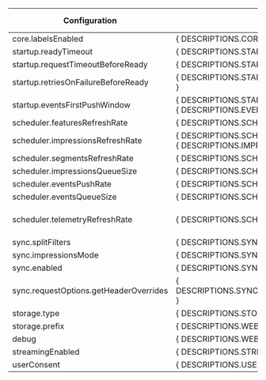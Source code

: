 
| **Configuration** | **Description** | **Default value** |
| --- | --- | --- |
| core.labelsEnabled                     | { DESCRIPTIONS.CORE_LABELS_DISABLED()                                                          } |                `true` |
| startup.readyTimeout                   | { DESCRIPTIONS.STARTUP_READY_TIMEOUT()                                                         } |                    10 |
| startup.requestTimeoutBeforeReady      | { DESCRIPTIONS.STARTUP_REQUEST_TIMEOUT_BEFORE_READY()                                          } |                     5 |
| startup.retriesOnFailureBeforeReady    | { DESCRIPTIONS.STARTUP_RETRIES_ON_FAILURES_BEFORE_READY()                                      } |                     1 |
| startup.eventsFirstPushWindow          | { DESCRIPTIONS.STARTUP_EVENTS_FIRST_PUSH_WINDOW()   } <br /> { DESCRIPTIONS.EVENTS_INFO_RUM()  } |                    10 |
| scheduler.featuresRefreshRate          | { DESCRIPTIONS.SCHEDULER_FEATURES_REFRESH_RATE()                                               } |                    60 |
| scheduler.impressionsRefreshRate       | { DESCRIPTIONS.SCHEDULER_IMPRESSIONS_REFRESH_RATE() } <br /> { DESCRIPTIONS.IMPRESSIONS_INFO() } |                    60 |
| scheduler.segmentsRefreshRate          | { DESCRIPTIONS.SCHEDULER_SEGMENTS_REFRESH_RATE()                                               } |                   300 |
| scheduler.impressionsQueueSize         | { DESCRIPTIONS.SCHEDULER_IMPRESSIONS_QUEUE_SIZE()                                              } |                 30000 |
| scheduler.eventsPushRate               | { DESCRIPTIONS.SCHEDULER_EVENTS_PUSH_RATE()                                                    } |                    60 |
| scheduler.eventsQueueSize              | { DESCRIPTIONS.SCHEDULER_EVENTS_QUEUE_SIZE()                                                   } |                   500 |
| scheduler.telemetryRefreshRate         | { DESCRIPTIONS.SCHEDULER_TELEMETRY_REFRESH_RATE()                                              } | 3600 seconds (1 hour) |
| sync.splitFilters                      | { DESCRIPTIONS.SYNC_SPLIT_FILTERS()                                                            } |                    [] |
| sync.impressionsMode                   | { DESCRIPTIONS.SYNC_IMPRESSIONS_MODE()                                                         } |           `OPTIMIZED` |
| sync.enabled                           | { DESCRIPTIONS.SYNC_ENABLED()                                                                  } |                `true` |
| sync.requestOptions.getHeaderOverrides | { DESCRIPTIONS.SYNC_REQUEST_OPTIONS_GET_HEADER_OVERRIDES()                                     } |           `undefined` |
| storage.type                           | { DESCRIPTIONS.STORAGE_TYPE()                                                                  } |              `MEMORY` |
| storage.prefix                         | { DESCRIPTIONS.WEB_STORAGE_PREFIX()                                                            } |           `'SPLITIO'` |
| debug                                  | { DESCRIPTIONS.WEB_LOG_LEVEL()                                                                 } |               `false` |
| streamingEnabled                       | { DESCRIPTIONS.STREAMING_ENABLED()                                                             } |                `true` |
| userConsent                            | { DESCRIPTIONS.USER_CONSENT()                                                                  } |             `GRANTED` |
